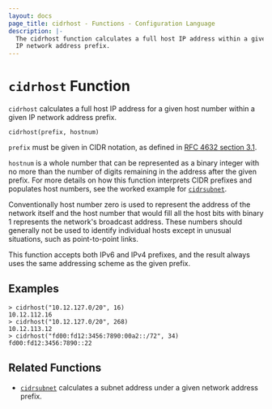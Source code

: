 ```yaml
---
layout: docs
page_title: cidrhost - Functions - Configuration Language
description: |-
  The cidrhost function calculates a full host IP address within a given
  IP network address prefix.
---
```


# `cidrhost` Function

`cidrhost` calculates a full host IP address for a given host number within
a given IP network address prefix.

```hcl
cidrhost(prefix, hostnum)
```

`prefix` must be given in CIDR notation, as defined in
[RFC 4632 section 3.1](https://tools.ietf.org/html/rfc4632#section-3.1).

`hostnum` is a whole number that can be represented as a binary integer with
no more than the number of digits remaining in the address after the given
prefix. For more details on how this function interprets CIDR prefixes and
populates host numbers, see the worked example for
[`cidrsubnet`](/nomad/docs/reference/hcl2/functions/ipnet/cidrsubnet).

Conventionally host number zero is used to represent the address of the
network itself and the host number that would fill all the host bits with
binary 1 represents the network's broadcast address. These numbers should
generally not be used to identify individual hosts except in unusual
situations, such as point-to-point links.

This function accepts both IPv6 and IPv4 prefixes, and the result always uses
the same addressing scheme as the given prefix.

## Examples

```shell-session
> cidrhost("10.12.127.0/20", 16)
10.12.112.16
> cidrhost("10.12.127.0/20", 268)
10.12.113.12
> cidrhost("fd00:fd12:3456:7890:00a2::/72", 34)
fd00:fd12:3456:7890::22
```

## Related Functions

- [`cidrsubnet`](/nomad/docs/reference/hcl2/functions/ipnet/cidrsubnet) calculates a subnet address under a given
  network address prefix.
